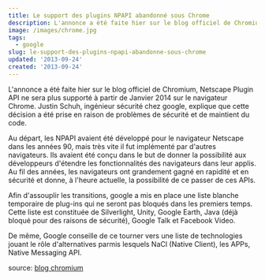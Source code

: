 ```yaml
---
title: Le support des plugins NPAPI abandonné sous Chrome
description: L'annonce a été faite hier sur le blog officiel de Chromium, Netscape Plugin API ne sera plus supporté à partir de Janvier 2014 sur le navigateur Chrome. Justin Schuh, ingénieur sécurité chez google, explique que cette décision a été prise en raison de problèmes de sécurité et de maintient du code.
image: /images/chrome.jpg
tags:
  - google
slug: le-support-des-plugins-npapi-abandonne-sous-chrome
updated: '2013-09-24'
created: '2013-09-24'
---
```


L'annonce a été faite hier sur le blog officiel de Chromium, Netscape Plugin API ne sera plus supporté à partir de Janvier 2014 sur le navigateur Chrome. Justin Schuh, ingénieur sécurité chez google, explique que cette décision a été prise en raison de problèmes de sécurité et de maintient du code.

Au départ, les NPAPI avaient été développé pour le navigateur Netscape dans les années 90, mais très vite il fut implémenté par d'autres navigateurs. Ils avaient été conçu dans le but de donner la possibilité aux développeurs d'étendre les fonctionnalités des navigateurs dans leur applis. Au fil des années, les navigateurs ont grandement gagné en rapidité et en sécurité et donne, à l'heure actuelle, la possibilité de ce passer de ces APIs.

Afin d'assouplir les transitions, google a mis en place une liste blanche temporaire de plug-ins qui ne seront pas bloqués dans les premiers temps. Cette liste est constituée de Silverlight, Unity, Google Earth, Java (déjà bloqué pour des raisons de sécurité), Google Talk et Facebook Video.

De même, Google conseille de ce tourner vers une liste de technologies jouant le rôle d'alternatives parmis lesquels NaCl (Native Client), les APPs, Native Messaging API.

source: [blog chromium](http://blog.chromium.org/2013/09/saying-goodbye-to-our-old-friend-npapi.html)
